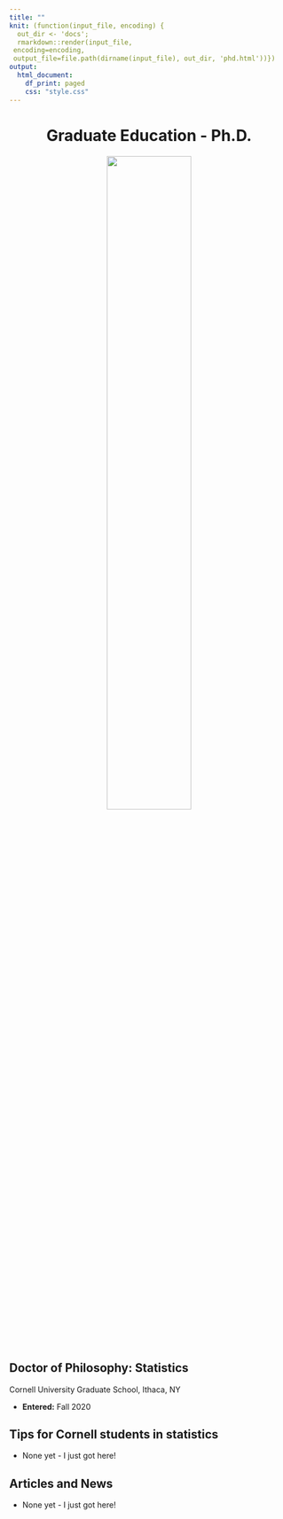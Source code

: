 ```yaml
---
title: ""
knit: (function(input_file, encoding) {
  out_dir <- 'docs';
  rmarkdown::render(input_file,
 encoding=encoding,
 output_file=file.path(dirname(input_file), out_dir, 'phd.html'))})
output:
  html_document:
    df_print: paged
    css: "style.css"
---
```


<center> <h1>Graduate Education - Ph.D.</h1> </center>

</div>
<div style="margin-bottom:20px;">
</div>

<center>
<img src="cornell.jpg" style="width:55%">
</center>

</div>
<div style="margin-bottom:20px;">
</div>

## Doctor of Philosophy: Statistics
Cornell University Graduate School, Ithaca, NY 

- **Entered:** Fall 2020    

</div>
<div style="margin-bottom:20px;">
</div>

## Tips for Cornell students in statistics

- None yet - I just got here!

## Articles and News

- None yet - I just got here!


